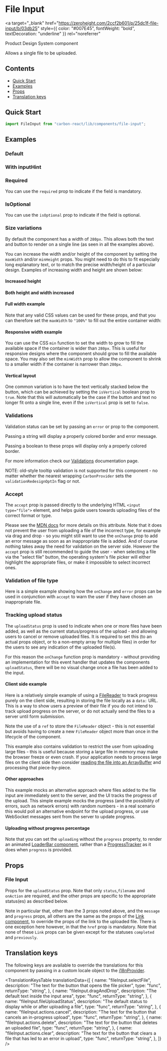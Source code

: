 

<Meta title="File Input" of={FileInputStories} />

# File Input

<a
  target="_blank"
  href="https://zeroheight.com/2ccf2b601/p/25dc1f-file-input/b/03db25"
  style={{ color: "#007E45", fontWeight: "bold", textDecoration: "underline" }}
  rel="noreferrer"
>
  Product Design System component
</a>

Allows a single file to be uploaded.

## Contents

- [Quick Start](#quick-start)
- [Examples](#examples)
- [Props](#props)
- [Translation keys](#translation-keys)

## Quick Start

```javascript
import FileInput from "carbon-react/lib/components/file-input";
```

## Examples

### Default

<Canvas of={FileInputStories.Default} />

### With inputHint

<Canvas of={FileInputStories.WithInputHint} />

### Required

You can use the `required` prop to indicate if the field is mandatory.

<Canvas of={FileInputStories.Required} />

### IsOptional

You can use the `isOptional` prop to indicate if the field is optional.

<Canvas of={FileInputStories.IsOptional} />

### Size variations

By default the component has a width of `280px`. This allows both the text and button to render on a single line (as seen in all the examples above).

You can increase the width and/or height of the component by setting the `maxWidth` and/or `minHeight` props. You might need to do this to fit especially long
explanatory text, or to match the precise width/height of a particular design. Examples of increasing width and height are shown below:

#### Increased height

<Canvas of={FileInputStories.IncreasedHeight} />

#### Both height and width increased

<Canvas of={FileInputStories.IncreasedBoth} />

#### Full width example

Note that any valid CSS values can be used for these props, and that you can therefore set the `maxWidth` to `"100%"` to fill out the entire container width:

<Canvas of={FileInputStories.FullWidth} />

#### Responsive width example

You can use the CSS `min` function to set the width to grow to fill the available space if the container is wider than `280px`. This is useful for responsive 
designs where the component should grow to fill the available space. You may also set the `minWidth` prop to allow the component to shrink to a smaller width 
if the container is narrower than `280px`.

<Canvas of={FileInputStories.ResponsiveWidth} />

#### Vertical layout

One common variation is to have the text vertically stacked below the button, which can be achieved by setting the `isVertical` boolean prop to `true`. 
Note that this will automatically be the case if the button and text no longer fit onto a single line, even if the `isVertical` prop is set to `false`.

<Canvas of={FileInputStories.Vertical} />

### Validations

Validation status can be set by passing an `error` or prop to the component.

Passing a string will display a properly colored border and error message.

Passing a boolean to these props will display only a properly colored border.

For more information check our [Validations](../?path=/docs/documentation-validations--docs) documentation page.

NOTE: old-style tooltip validation is not supported for this component - no matter whether the nearest wrapping `CarbonProvider` sets the `validationRedesignOptIn` flag or not.

<Canvas of={FileInputStories.Validation} />

### Accept

The `accept` prop is passed directly to the underlying HTML `<input type="file">` element, and helps guide users towards uploading files of the correct format or type.

Please see the [MDN docs](https://developer.mozilla.org/en-US/docs/Web/HTML/Attributes/accept) for more details on this attribute. Note that it does not prevent the user
from uploading a file of the incorrect type, for example via drag and drop - so you might still want to use the `onChange` prop to add an error message as soon as an
inappropriate file is added. And of course nothing takes away the need for validation on the server side. However the `accept` prop is still recommended to guide the user -
when selecting a file via the "select file" button, the operating system's file picker will either highlight the appropriate files, or make it impossible to select
incorrect ones.

<Canvas of={FileInputStories.Accept} />

### Validation of file type

Here is a simple example showing how the `onChange` and `error` props can be used in conjunction with `accept` to warn the user if they have chosen an inappropriate
file.

<Canvas of={FileInputStories.FileTypeValidation} />

### Tracking upload status

The `uploadStatus` prop is used to indicate when one or more files have been added, as well as the current status/progress of
the upload - and allowing users to cancel or remove uploaded files. It is required to set this (to an actual props object, or to
a non-empty array for multiple files) in order for the users to see any indication of the uploaded file(s).

For this reason the `onChange` function prop is mandatory - without providing an implementation for this event handler that updates the
components `uploadStatus`, there will be no visual change once a file has been added to the input.

#### Client side example

Here is a relatively simple example of using a [FileReader](https://developer.mozilla.org/en-US/docs/Web/API/FileReader) to track progress purely
on the client side, resulting in storing the file locally as a `data:` URL. This is a way to show users a preview of their file if you do not intend
to track upload progress on the server, or do not actually send the files to a server until form submission.

Note the use of a `ref` to store the `FileReader` object - this is not essential but avoids having to create a new `FileReader` object more than once in the
lifecycle of the component.

This example also contains validation to restrict the user from uploading large files - this is useful because storing a large file in memory may make the
browser freeze or even crash. If your application needs to process large files on the client side then consider
[reading the file into an ArrayBuffer](https://developer.mozilla.org/en-US/docs/Web/API/FileReader/readAsArrayBuffer) and processing that piece-by-piece.

<Canvas of={FileInputStories.UploadStatusClient} />

#### Other approaches

This example mocks an alternative approach where files added to the file input are immediately sent to the server, and the UI tracks the progress of the upload.
This simple example mocks the progress (and the possibility of errors, such as network errors) with random numbers - in a real scenario this would poll an
alternative endpoint for the upload progress, or use WebSocket messages sent from the server to update progress.

<Canvas of={FileInputStories.UploadStatusAlternative} />

#### Uploading without progress percentage

Note that you can set the `uploading` without the `progress` property, to render an
animated [LoaderBar component](../?path=/docs/loader-bar--docs), rather
than a [ProgressTracker](../?path=/docs/progress-tracker--docs) as it does when `progress` is provided.

<Canvas of={FileInputStories.UploadStatusNoProgress} />

## Props

### File Input

<ArgTypes of={FileInputStories} />

Props for the `uploadStatus` prop. Note that only `status`,`filename` and `onAction` are required, and the other props are specific
to the appropriate status(es) as described below.

Note in particular that, other than the 3 props noted above, and the `message` and `progress` props, all others are the same as the props of
the [Link component](../?path=/docs/link--docs), to override the props of the link to the uploaded file. There is one exception here however,
in that the `href` prop is mandatory. Note that none of these `Link` props can be given except for the statuses `completed` and `previously`.

<ArgTypes of={FileUploadStatusStories} />

## Translation keys

The following keys are available to override the translations for this component by passing in a custom locale object to the
[i18nProvider](../?path=/docs/documentation-i18n--docs).

<TranslationKeysTable
  translationData={[
    {
      name: "fileInput.selectFile",
      description: "The text for the button that opens the file picker",
      type: "func",
      returnType: "string",
    },
    {
      name: "fileInput.dragAndDrop",
      description: "The default text inside the input area",
      type: "func",
      returnType: "string",
    },
    {
      name: "fileInput.fileUploadStatus",
      description:
        "The default status to display while or after uploading a file",
      type: "func",
      returnType: "string",
    },
    {
      name: "fileInput.actions.cancel",
      description: "The text for the button that cancels an in-progress upload",
      type: "func",
      returnType: "string",
    },
    {
      name: "fileInput.actions.delete",
      description: "The text for the button that deletes an uploaded file",
      type: "func",
      returnType: "string",
    },
    {
      name: "fileInput.actions.clear",
      description:
        "The text for the button that clears a file that has led to an error in upload",
      type: "func",
      returnType: "string",
    },
  ]}
/>
